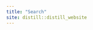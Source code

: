 ```yaml
---
title: "Search"
site: distill::distill_website
---
```


<script async src="https://cse.google.com/cse.js?cx=008172104315650297967:fu6ppipi_fs"></script>
<div class="gcse-search"></div>

<style>
.gsc-control-cse {
    border-color: transparent;
    background-color: transparent;
}

.gsc-search-button-v2, .gsc-search-button-v2:hover, .gsc-search-button-v2:focus {
    border-color: #e7e7e7;
    background-color: #e7e7e7;
    background-image: none;
    filter: none;
    color: black
}

d-article table {
  border-collapse: collapse;
  margin-bottom: 0;
  border-bottom: 0;
}
</style>